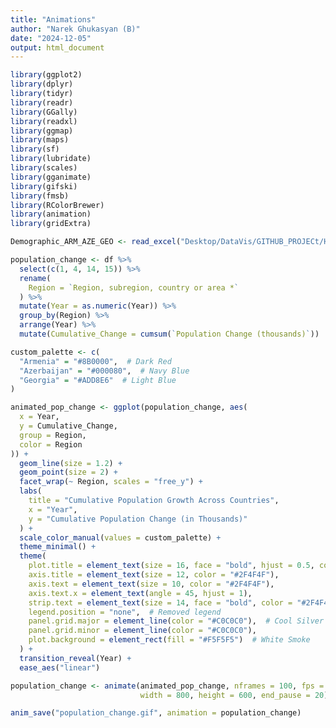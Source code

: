 ```yaml
---
title: "Animations"
author: "Narek Ghukasyan (B)"
date: "2024-12-05"
output: html_document
---
```

```r
library(ggplot2)
library(dplyr)
library(tidyr)
library(readr)
library(GGally)
library(readxl)
library(ggmap)
library(maps)
library(sf)
library(lubridate)
library(scales)
library(gganimate)
library(gifski)
library(fmsb)
library(RColorBrewer)
library(animation)
library(gridExtra)
```


```r
Demographic_ARM_AZE_GEO <- read_excel("Desktop/DataVis/GITHUB_PROJECt/HealthcareOutcomesSouthCaucasus/Datasets/Demographic_ARM_AZE_GEO.xlsx")

population_change <- df %>%
  select(c(1, 4, 14, 15)) %>%
  rename(
    Region = `Region, subregion, country or area *`
  ) %>%
  mutate(Year = as.numeric(Year)) %>%
  group_by(Region) %>%
  arrange(Year) %>%
  mutate(Cumulative_Change = cumsum(`Population Change (thousands)`))

custom_palette <- c(
  "Armenia" = "#8B0000",  # Dark Red
  "Azerbaijan" = "#000080",  # Navy Blue
  "Georgia" = "#ADD8E6"  # Light Blue
)

animated_pop_change <- ggplot(population_change, aes(
  x = Year, 
  y = Cumulative_Change, 
  group = Region, 
  color = Region
)) +
  geom_line(size = 1.2) +
  geom_point(size = 2) +
  facet_wrap(~ Region, scales = "free_y") +
  labs(
    title = "Cumulative Population Growth Across Countries",
    x = "Year",
    y = "Cumulative Population Change (in Thousands)"
  ) +
  scale_color_manual(values = custom_palette) +
  theme_minimal() +
  theme(
    plot.title = element_text(size = 16, face = "bold", hjust = 0.5, color = "#2F4F4F"),  # Charcoal Gray
    axis.title = element_text(size = 12, color = "#2F4F4F"),
    axis.text = element_text(size = 10, color = "#2F4F4F"),
    axis.text.x = element_text(angle = 45, hjust = 1),
    strip.text = element_text(size = 14, face = "bold", color = "#2F4F4F"), 
    legend.position = "none",  # Removed legend
    panel.grid.major = element_line(color = "#C0C0C0"),  # Cool Silver
    panel.grid.minor = element_line(color = "#C0C0C0"),
    plot.background = element_rect(fill = "#F5F5F5")  # White Smoke
  ) +
  transition_reveal(Year) +
  ease_aes("linear")

population_change <- animate(animated_pop_change, nframes = 100, fps = 8, 
                             width = 800, height = 600, end_pause = 20)

anim_save("population_change.gif", animation = population_change)
```

